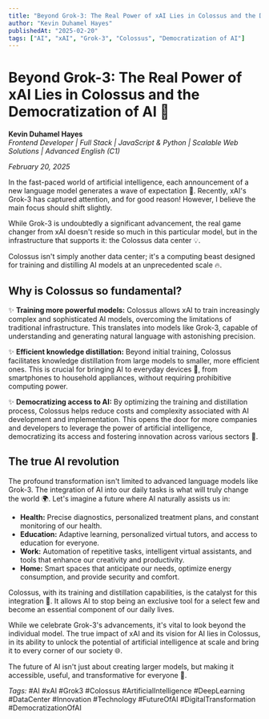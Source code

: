 ```yaml
---
title: "Beyond Grok-3: The Real Power of xAI Lies in Colossus and the Democratization of AI"
author: "Kevin Duhamel Hayes"
publishedAt: "2025-02-20"
tags: ["AI", "xAI", "Grok-3", "Colossus", "Democratization of AI"]
---
```


# Beyond Grok-3: The Real Power of xAI Lies in Colossus and the Democratization of AI 🚀

**Kevin Duhamel Hayes**  
*Frontend Developer | Full Stack | JavaScript & Python | Scalable Web Solutions | Advanced English (C1)*

*February 20, 2025*

In the fast-paced world of artificial intelligence, each announcement of a new language model generates a wave of expectation 🌊. Recently, xAI's Grok-3 has captured attention, and for good reason! However, I believe the main focus should shift slightly.

While Grok-3 is undoubtedly a significant advancement, the real game changer from xAI doesn't reside so much in this particular model, but in the infrastructure that supports it: the Colossus data center 💡.

Colossus isn't simply another data center; it's a computing beast designed for training and distilling AI models at an unprecedented scale 🔥.

## Why is Colossus so fundamental?

✨ **Training more powerful models:** Colossus allows xAI to train increasingly complex and sophisticated AI models, overcoming the limitations of traditional infrastructure. This translates into models like Grok-3, capable of understanding and generating natural language with astonishing precision.

✨ **Efficient knowledge distillation:** Beyond initial training, Colossus facilitates knowledge distillation from large models to smaller, more efficient ones. This is crucial for bringing AI to everyday devices 📱, from smartphones to household appliances, without requiring prohibitive computing power.

✨ **Democratizing access to AI:** By optimizing the training and distillation process, Colossus helps reduce costs and complexity associated with AI development and implementation. This opens the door for more companies and developers to leverage the power of artificial intelligence, democratizing its access and fostering innovation across various sectors 🤝.

## The true AI revolution

The profound transformation isn't limited to advanced language models like Grok-3. The integration of AI into our daily tasks is what will truly change the world 🌍. Let's imagine a future where AI naturally assists us in:

- **Health:** Precise diagnostics, personalized treatment plans, and constant monitoring of our health.
- **Education:** Adaptive learning, personalized virtual tutors, and access to education for everyone.
- **Work:** Automation of repetitive tasks, intelligent virtual assistants, and tools that enhance our creativity and productivity.
- **Home:** Smart spaces that anticipate our needs, optimize energy consumption, and provide security and comfort.

Colossus, with its training and distillation capabilities, is the catalyst for this integration 🤖. It allows AI to stop being an exclusive tool for a select few and become an essential component of our daily lives.

While we celebrate Grok-3's advancements, it's vital to look beyond the individual model. The true impact of xAI and its vision for AI lies in Colossus, in its ability to unlock the potential of artificial intelligence at scale and bring it to every corner of our society 🌐.

The future of AI isn't just about creating larger models, but making it accessible, useful, and transformative for everyone 💪.

*Tags:* #AI #xAI #Grok3 #Colossus #ArtificialIntelligence #DeepLearning #DataCenter #Innovation #Technology #FutureOfAI #DigitalTransformation #DemocratizationOfAI
